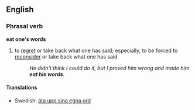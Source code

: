 ==English==
===Phrasal verb===
'''eat one's words'''
#{{idiom}} to [[regret]] or take back what one has said; especially, to be forced to [[reconsider]] or take back what one has said
#:''He didn't think I could do it, but I proved him wrong and made him '''eat his words'''.''

====Translations====
*Swedish: [[äta upp sina egna ord]]